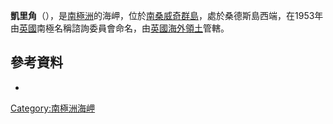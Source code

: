 {{Coord|57|47|S|26|32|W|source:GNIS|display=title}}

'''凱里角'''（{{lang-en|Carey Point}}），是[[南極洲|南極洲]]的海岬，位於[[南桑威奇群島|南桑威奇群島]]，處於桑德斯島西端，在1953年由[[英國|英國]]南極名稱諮詢委員會命名，由[[英國海外領土|英國海外領土]]管轄。

==參考資料==
* {{usgs-gazetteer|id=2430}}

{{Antarctica-geo-stub}}
[[Category:南極洲海岬|Category:南極洲海岬]]